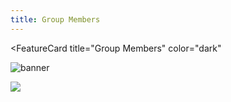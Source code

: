 ```yaml
---
title: Group Members
---
```



<FeatureCard
  title="Group Members"
  color="dark"
  >

![banner](images/about-us.jpg)

</FeatureCard>


  ![](images/members.png)
